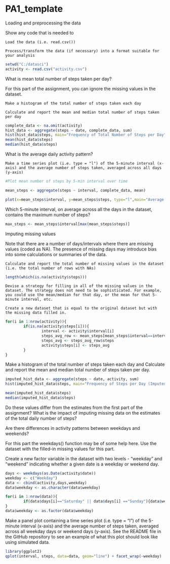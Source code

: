 PA1_template
=========================================================================

Loading and preprocessing the data

Show any code that is needed to

    Load the data (i.e. read.csv())

    Process/transform the data (if necessary) into a format suitable for your analysis


```r
setwd("C:/datasci")
activity <- read.csv("activity.csv")
```

What is mean total number of steps taken per day?

For this part of the assignment, you can ignore the missing values in the dataset.

    Make a histogram of the total number of steps taken each day

    Calculate and report the mean and median total number of steps taken per day


```r
complete_data <- na.omit(activity)
hist_data <- aggregate(steps ~ date, complete_data, sum)
hist(hist_data$steps, main="Frequency of Total Number of Steps per Day",xlab="Number of Steps")
mean(hist_data$steps)
median(hist_data$steps)
```

What is the average daily activity pattern?

    Make a time series plot (i.e. type = "l") of the 5-minute interval (x-axis) and the average number of steps taken, averaged across all days (y-axis)

   
```r
#Plot mean number of steps by 5-min interval over time

mean_steps <- aggregate(steps ~ interval, complete_data, mean)

plot(x=mean_steps$interval, y=mean_steps$steps, type="l",main="Average Number of Steps of 5-Minute Intervals",xlab="Interval",ylab="Number of Steps")
```

Which 5-minute interval, on average across all the days in the dataset, contains the maximum number of steps?

```r
max_steps <- mean_steps$interval[max(mean_steps$steps)]
```


Imputing missing values

Note that there are a number of days/intervals where there are missing values (coded as NA). The presence of missing days may introduce bias into some calculations or summaries of the data.

    Calculate and report the total number of missing values in the dataset (i.e. the total number of rows with NAs)
    
```r
length(which(is.na(activity$steps)))
```

    Devise a strategy for filling in all of the missing values in the dataset. The strategy does not need to be sophisticated. For example, you could use the mean/median for that day, or the mean for that 5-minute interval, etc.

    Create a new dataset that is equal to the original dataset but with the missing data filled in.

```r
for(i in 1:nrow(activity)){
        if(is.na(activity$steps[i])){
                interval <- activity$interval[i]
                steps_avg_row <- mean_steps[mean_steps$interval==interval,]
                steps_avg <- steps_avg_row$steps
                activity$steps[i] <- steps_avg
        }
}
```

Make a histogram of the total number of steps taken each day and Calculate and report the mean and median total number of steps taken per day. 

```r
imputed_hist_data <- aggregate(steps ~ date, activity, sum)
hist(imputed_hist_data$steps, main="Frequency of Steps per Day (Imputed Data Version)",xlab="Number of Steps")

mean(imputed_hist_data$steps)
median(imputed_hist_data$steps)
```

Do these values differ from the estimates from the first part of the assignment?
What is the impact of imputing missing data on the estimates of the total daily number of steps?


Are there differences in activity patterns between weekdays and weekends?

For this part the weekdays() function may be of some help here. Use the dataset with the filled-in missing values for this part.

Create a new factor variable in the dataset with two levels - "weekday" and "weekend" indicating whether a given date is a weekday or weekend day.

```r
days <- weekdays(as.Date(activity$date))
weekday <- c("Weekday")
data <- cbind(activity,days,weekday)
data$weekday <- as.character(data$weekday)

for(i in 1:nrow(data)){
        if(data$days[i]=="Saturday" || data$days[i] =="Sunday"){data$weekday[i] <- "Weekend"}
}
data$weekday <- as.factor(data$weekday)
```

Make a panel plot containing a time series plot (i.e. type = "l") of the 5-minute interval (x-axis) and the average number of steps taken, averaged across all weekday days or weekend days (y-axis). See the README file in the GitHub repository to see an example of what this plot should look like using simulated data.

```r
library(ggplot2)
qplot(interval, steps, data=data, geom="line") + facet_wrap(~weekday)
```








